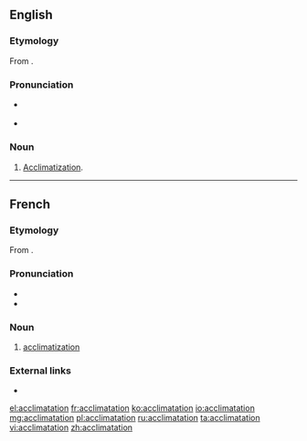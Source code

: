 ==English==

===Etymology===
From {{etyl|fr|en}} {{term|acclimatation|lang=fr}}.

===Pronunciation===
* {{a|US}} {{IPA|/æklɪˈmeɪʃən/|lang=en}}
* {{rhymes|eɪʃən|lang=en}}

===Noun===
{{en-noun}}

# {{context|rare|lang=en}} [[acclimatization|Acclimatization]].

----

==French==

===Etymology===
From {{term|acclimater|lang=fr}}.

===Pronunciation===
* {{IPA|/aklimatasjɔ̃/|lang=fr}}
* {{audio|Fr-acclimatation.ogg|Audio|lang=fr}}

===Noun===
{{fr-noun|f}}

# [[acclimatization]]

===External links===
* {{R:TLFi}}

[[el:acclimatation]]
[[fr:acclimatation]]
[[ko:acclimatation]]
[[io:acclimatation]]
[[mg:acclimatation]]
[[pl:acclimatation]]
[[ru:acclimatation]]
[[ta:acclimatation]]
[[vi:acclimatation]]
[[zh:acclimatation]]